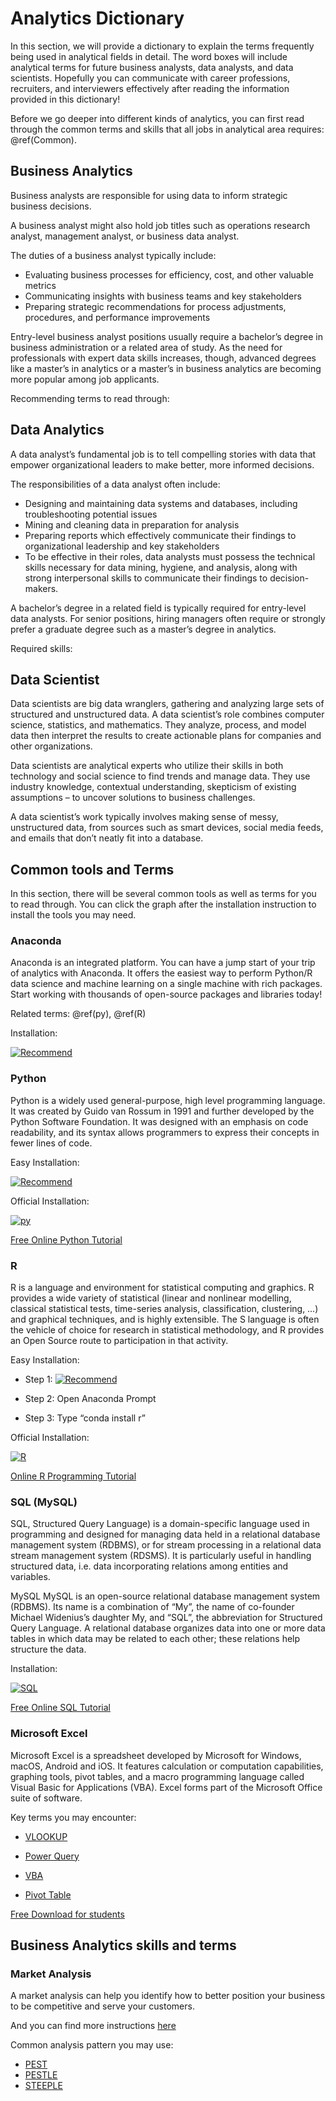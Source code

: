 # Analytics Dictionary

In this section, we will provide a dictionary to explain the terms frequently being used in analytical fields in detail. The word boxes will include analytical terms for future business analysts, data analysts, and data scientists. Hopefully you can communicate with career professions, recruiters, and interviewers effectively after reading the information provided in this dictionary!

Before we go deeper into different kinds of analytics, you can first read through the common terms and skills that all jobs in analytical area requires: \@ref(Common).

## Business Analytics
Business analysts are responsible for using data to inform strategic business decisions.

A business analyst might also hold job titles such as operations research analyst, management analyst, or business data analyst.

The duties of a business analyst typically include:

  + Evaluating business processes for efficiency, cost, and other valuable metrics 
  + Communicating insights with business teams and key stakeholders 
  + Preparing strategic recommendations for process adjustments, procedures, and performance improvements

Entry-level business analyst positions usually require a bachelor’s degree in business administration or a related area of study. As the need for professionals with expert data skills increases, though, advanced degrees like a master’s in analytics or a master’s in business analytics are becoming more popular among job applicants. 

Recommending terms to read through: 

## Data Analytics

A data analyst’s fundamental job is to tell compelling stories with data that empower organizational leaders to make better, more informed decisions.

The responsibilities of a data analyst often include: 

  + Designing and maintaining data systems and databases, including troubleshooting potential issues 
  + Mining and cleaning data in preparation for analysis 
  + Preparing reports which effectively communicate their findings to organizational leadership and key stakeholders 
  + To be effective in their roles, data analysts must possess the technical skills necessary for data mining, hygiene, and analysis, along with strong interpersonal skills to communicate their findings to decision-makers. 

A bachelor’s degree in a related field is typically required for entry-level data analysts. For senior positions, hiring managers often require or strongly prefer a graduate degree such as a master’s degree in analytics. 

Required skills: 

## Data Scientist

Data scientists are big data wranglers, gathering and analyzing large sets of structured and unstructured data. A data scientist’s role combines computer science, statistics, and mathematics. They analyze, process, and model data then interpret the results to create actionable plans for companies and other organizations.

Data scientists are analytical experts who utilize their skills in both technology and social science to find trends and manage data. They use industry knowledge, contextual understanding, skepticism of existing assumptions – to uncover solutions to business challenges.

A data scientist’s work typically involves making sense of messy, unstructured data, from sources such as smart devices, social media feeds, and emails that don’t neatly fit into a database.

## Common tools and Terms {#Common}

In this section, there will be several common tools as well as terms for you to read through. You can click the graph after the installation instruction to install the tools you may need.

### Anaconda {#Anaconda}

Anaconda is an integrated platform. You can have a jump start of your trip of analytics with Anaconda. It offers the easiest way to perform Python/R data science and machine learning on a single machine with rich packages. Start working with thousands of open-source packages and libraries today!

Related terms: \@ref(py), \@ref(R)

Installation:

[![Recommend](Anaconda.jpg)](https://www.anaconda.com/)

### Python{#py}

Python is a widely used general-purpose, high level programming language. It was created by Guido van Rossum in 1991 and further developed by the Python Software Foundation. It was designed with an emphasis on code readability, and its syntax allows programmers to express their concepts in fewer lines of code.

Easy Installation:

[![Recommend](Anaconda.jpg)](https://www.anaconda.com/)

Official Installation:

[![py](Python.jpg)](https://www.python.org/downloads/)

[Free Online Python Tutorial](https://www.udacity.com/course/introduction-to-python--ud1110)

### R {#R}

R is a language and environment for statistical computing and graphics. R provides a wide variety of statistical (linear and nonlinear modelling, classical statistical tests, time-series analysis, classification, clustering, …) and graphical techniques, and is highly extensible. The S language is often the vehicle of choice for research in statistical methodology, and R provides an Open Source route to participation in that activity.

Easy Installation:

  + Step 1:  [![Recommend](Anaconda.jpg)](https://www.anaconda.com/)

  + Step 2: Open Anaconda Prompt
  
  + Step 3: Type "conda install r"

Official Installation:

[![R](R.jpg)](https://www.python.org/downloads/)

[Online R Programming Tutorial](https://www.coursera.org/learn/data-analysis-r)

### SQL (MySQL) {#SQL}

SQL, Structured Query Language) is a domain-specific language used in programming and designed for managing data held in a relational database management system (RDBMS), or for stream processing in a relational data stream management system (RDSMS). It is particularly useful in handling structured data, i.e. data incorporating relations among entities and variables.

MySQL
MySQL is an open-source relational database management system (RDBMS). Its name is a combination of "My", the name of co-founder Michael Widenius's daughter My, and "SQL", the abbreviation for Structured Query Language. A relational database organizes data into one or more data tables in which data may be related to each other; these relations help structure the data.

Installation:

[![SQL](SQL.jpg)](https://www.mysql.com/)

[Free Online SQL Tutorial](https://www.udacity.com/course/sql-for-data-analysis--ud198)

### Microsoft Excel
Microsoft Excel is a spreadsheet developed by Microsoft for Windows, macOS, Android and iOS. It features calculation or computation capabilities, graphing tools, pivot tables, and a macro programming language called Visual Basic for Applications (VBA). Excel forms part of the Microsoft Office suite of software.

Key terms you may encounter: 

  + [VLOOKUP](https://support.microsoft.com/en-us/office/vlookup-function-0bbc8083-26fe-4963-8ab8-93a18ad188a1)
  
  + [Power Query](https://docs.microsoft.com/en-us/power-query/power-query-what-is-power-query)
  
  + [VBA](https://docs.microsoft.com/en-us/office/vba/library-reference/concepts/getting-started-with-vba-in-office)
  
  + [Pivot Table](https://support.microsoft.com/en-us/office/create-a-pivottable-to-analyze-worksheet-data-a9a84538-bfe9-40a9-a8e9-f99134456576)

[Free Download for students](https://www.microsoft.com/en-us/education/products/microsoft-365)

## Business Analytics skills and terms

### Market Analysis

A market analysis can help you identify how to better position your business to be competitive and serve your customers.

And you can find more instructions [here](https://www.coursera.org/articles/market-analysis)

Common analysis pattern you may use:

  + [PEST](https://www.coursera.org/articles/market-analysis)
  + [PESTLE](https://pestleanalysis.com/what-is-pestle-analysis/)
  + [STEEPLE](https://planningtank.com/market-research/steeple-analysis#:~:text=STEEPLE%20is%20an%20advanced%20analysis,%2C%20Political%2C%20Legal%20and%20Ethical.)








